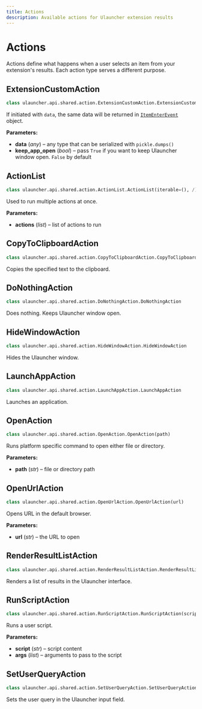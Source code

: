 ```yaml
---
title: Actions
description: Available actions for Ulauncher extension results
---
```


# Actions

Actions define what happens when a user selects an item from your extension's results. Each action type serves a different purpose.

## ExtensionCustomAction

```python
class ulauncher.api.shared.action.ExtensionCustomAction.ExtensionCustomAction(data, keep_app_open=False)
```

If initiated with `data`, the same data will be returned in [`ItemEnterEvent`](./events#itementerevent) object.

**Parameters:**
- **data** (*any*) – any type that can be serialized with `pickle.dumps()`
- **keep_app_open** (*bool*) – pass `True` if you want to keep Ulauncher window open. `False` by default

## ActionList

```python
class ulauncher.api.shared.action.ActionList.ActionList(iterable=(), /)
```

Used to run multiple actions at once.

**Parameters:**
- **actions** (*list*) – list of actions to run

## CopyToClipboardAction

```python
class ulauncher.api.shared.action.CopyToClipboardAction.CopyToClipboardAction
```

Copies the specified text to the clipboard.

## DoNothingAction

```python
class ulauncher.api.shared.action.DoNothingAction.DoNothingAction
```

Does nothing. Keeps Ulauncher window open.

## HideWindowAction

```python
class ulauncher.api.shared.action.HideWindowAction.HideWindowAction
```

Hides the Ulauncher window.

## LaunchAppAction

```python
class ulauncher.api.shared.action.LaunchAppAction.LaunchAppAction
```

Launches an application.

## OpenAction

```python
class ulauncher.api.shared.action.OpenAction.OpenAction(path)
```

Runs platform specific command to open either file or directory.

**Parameters:**
- **path** (*str*) – file or directory path

## OpenUrlAction

```python
class ulauncher.api.shared.action.OpenUrlAction.OpenUrlAction(url)
```

Opens URL in the default browser.

**Parameters:**
- **url** (*str*) – the URL to open

## RenderResultListAction

```python
class ulauncher.api.shared.action.RenderResultListAction.RenderResultListAction
```

Renders a list of results in the Ulauncher interface.

## RunScriptAction

```python
class ulauncher.api.shared.action.RunScriptAction.RunScriptAction(script, args=None)
```

Runs a user script.

**Parameters:**
- **script** (*str*) – script content
- **args** (*list*) – arguments to pass to the script

## SetUserQueryAction

```python
class ulauncher.api.shared.action.SetUserQueryAction.SetUserQueryAction
```

Sets the user query in the Ulauncher input field.
